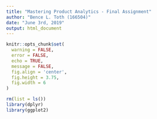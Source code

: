 ```yaml
---
title: "Mastering Product Analytics - Final Assignment"
author: "Bence L. Toth (166504)"
date: "June 3rd, 2019"
output: html_document
---
```


<style>
body {
text-align: justify}
</style>

```r
knitr::opts_chunk$set(
  warning = FALSE,
  error = FALSE,
  echo = TRUE,
  message = FALSE,
  fig.align = 'center',
  fig.height = 3.75,
  fig.width = 6
)
```

```r
rm(list = ls())
library(dplyr)
library(ggplot2)
```